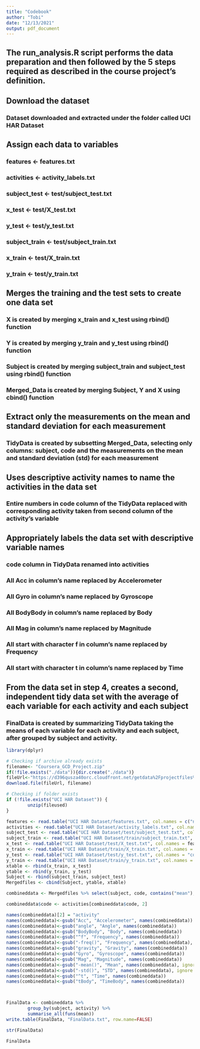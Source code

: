 ---
title: "Codebook"
author: "Tobi"
date: "12/13/2021"
output: pdf_document
---


## The run_analysis.R script performs the data preparation and then followed by the 5 steps required as described in the course project’s definition.

## Download the dataset
### Dataset downloaded and extracted under the folder called UCI HAR Dataset

## Assign each data to variables
### features <- features.txt 
### activities <- activity_labels.txt 
### subject_test <- test/subject_test.txt 
### x_test <- test/X_test.txt 
### y_test <- test/y_test.txt 
### subject_train <- test/subject_train.txt
### x_train <- test/X_train.txt 
### y_train <- test/y_train.txt

## Merges the training and the test sets to create one data set
### X is created by merging x_train and x_test using rbind() function
### Y is created by merging y_train and y_test using rbind() function
### Subject is created by merging subject_train and subject_test using rbind() function
### Merged_Data is created by merging Subject, Y and X using cbind() function

## Extract only the measurements on the mean and standard deviation for each measurement
### TidyData is created by subsetting Merged_Data, selecting only columns: subject, code and the measurements on the mean and standard deviation (std) for each measurement

## Uses descriptive activity names to name the activities in the data set
### Entire numbers in code column of the TidyData replaced with corresponding activity taken from second column of the activity’s variable

## Appropriately labels the data set with descriptive variable names
### code column in TidyData renamed into activities
### All Acc in column’s name replaced by Accelerometer
### All Gyro in column’s name replaced by Gyroscope
### All BodyBody in column’s name replaced by Body
### All Mag in column’s name replaced by Magnitude
### All start with character f in column’s name replaced by Frequency
### All start with character t in column’s name replaced by Time

## From the data set in step 4, creates a second, independent tidy data set with the average of each variable for each activity and each subject
### FinalData is created by summarizing TidyData taking the means of each variable for each activity and each subject, after grouped by subject and activity.


```{r, echo=FALSE}
library(dplyr)

# Checking if archive already exists
filename<- "Coursera_GCD_Project.zip"
if(!file.exists("./data")){dir.create("./data")}
fileUrl<-"https://d396qusza40orc.cloudfront.net/getdata%2Fprojectfiles%2FUCI%20HAR%20Dataset.zip"
download.file(fileUrl, filename)

# Checking if folder exists
if (!file.exists("UCI HAR Dataset")) { 
        unzip(fileused) 
}

features <- read.table("UCI HAR Dataset/features.txt", col.names = c("n","functions"))
activities <- read.table("UCI HAR Dataset/activity_labels.txt", col.names = c("code", "activity"))
subject_test <- read.table("UCI HAR Dataset/test/subject_test.txt", col.names = "subject")
subject_train <- read.table("UCI HAR Dataset/train/subject_train.txt", col.names = "subject")
x_test <- read.table("UCI HAR Dataset/test/X_test.txt", col.names = features$functions)
x_train <- read.table("UCI HAR Dataset/train/X_train.txt", col.names = features$functions)
y_test <- read.table("UCI HAR Dataset/test/y_test.txt", col.names = "code")
y_train <- read.table("UCI HAR Dataset/train/y_train.txt", col.names = "code")
xtable <- rbind(x_train, x_test)
ytable <- rbind(y_train, y_test)
Subject <- rbind(subject_train, subject_test)
Mergedfiles <- cbind(Subject, ytable, xtable)

combineddata <- Mergedfiles %>% select(subject, code, contains("mean"), contains("std"))

combineddata$code <- activities[combineddata$code, 2]

names(combineddata)[2] = "activity"
names(combineddata)<-gsub("Acc", "Accelerometer", names(combineddata))
names(combineddata)<-gsub("angle", "Angle", names(combineddata))
names(combineddata)<-gsub("BodyBody", "Body", names(combineddata))
names(combineddata)<-gsub("^f", "Frequency", names(combineddata))
names(combineddata)<-gsub("-freq()", "Frequency", names(combineddata), ignore.case = TRUE)
names(combineddata)<-gsub("gravity", "Gravity", names(combineddata))
names(combineddata)<-gsub("Gyro", "Gyroscope", names(combineddata))
names(combineddata)<-gsub("Mag", "Magnitude", names(combineddata))
names(combineddata)<-gsub("-mean()", "Mean", names(combineddata), ignore.case = TRUE)
names(combineddata)<-gsub("-std()", "STD", names(combineddata), ignore.case = TRUE)
names(combineddata)<-gsub("^t", "Time", names(combineddata))
names(combineddata)<-gsub("tBody", "TimeBody", names(combineddata))



FinalData <- combineddata %>%
        group_by(subject, activity) %>%
        summarise_all(funs(mean))
write.table(FinalData, "FinalData.txt", row.name=FALSE)

str(FinalData)

FinalData

```

